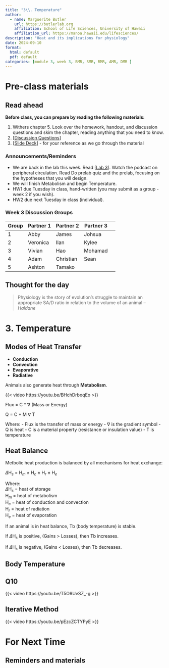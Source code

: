 ```yaml
---
title: "3\\. Temperature"
author:
  - name: Marguerite Butler  
    url: https://butlerlab.org
    affiliation: School of Life Sciences, University of Hawaii
    affiliation_url: https://manoa.hawaii.edu/lifesciences/
description: "Heat and its implications for physiology"
date: 2024-09-10
format: 
  html: default 
  pdf: default
categories: [module 3, week 3, BMR, SMR, RMR, AMR, DMR ]
---
```


# Pre-class materials 

::: callout-note
## Read ahead

**Before class, you can prepare by reading the following materials:**

1. Withers chapter 5. Look over the homework, handout, and discussion questions and skim the chapter, reading anything that you need to know. 
2. \[[Discussion Questions](../../discussions/Discussion_Week_3_temperature.pdf)\] 
3. \[[Slide Deck](../../powerpoints/3.Temperature.pdf)\] - for your reference as we go through the material
:::

### Announcements/Reminders

-  We are back in the lab this week. Read \[[Lab 3](../../labs/Lab3-human-peripheral-circulation-dive-response/Lab3.qmd)\]. Watch the podcast on peripheral circulation. Read Do prelab quiz and the prelab, focusing on the hypotheses that you will design. 
-  We will finish Metabolism and begin Temperature. 
-  HW1 due Tuesday in class, hand-written (you may submit as a group - week 2 if you wish). 
-  HW2 due next Tuesday in class (individual). 

### Week 3 Discussion Groups

| Group | Partner 1 | Partner 2 | Partner 3 |
|----|----|----|----|----|
| 1 | Abby  | James  | Johsua |
| 2 | Veronica  | Ilan  | Kylee |
| 3 | Vivian  | Hao  | Mohamad |
| 4 | Adam  |  Christian | Sean |
| 5 |  Ashton |  Tamako |  |


:::{.callout-tip}
# Thought for the day

> Physiology is the story of evolution’s struggle to maintain an appropriate SA/D ratio in relation to the volume of an animal -- _Haldane_ 
:::
   
# 3. Temperature

## Modes of Heat Transfer

- __Conduction__
- __Convection__
- __Evaporative__
- __Radiative__

Animals also generate heat through __Metabolism__.

{{< video https://youtu.be/BHchDrboqEo >}}



Flux = C * $\nabla$ (Mass or Energy) 

Q = C * M $\nabla$ T

Where:
- Flux is the transfer of mass or energy
- $\nabla$ is the gradient symbol
- Q is heat
- C is a material property (resistance or insulation value)
- T is temperature

## Heat Balance 

Metbolic heat production is balanced by all mechanisms for heat exchange: 

$\Delta$H$_s$ = H$_m$ $\pm$ H$_c$ $\pm$ H$_r$ $\pm$ H$_e$

Where:  
$\Delta$H$_s$ = heat of storage  
H$_m$ = heat of metabolism  
H$_c$ = heat of conduction and convection  
H$_r$ = heat of radiation  
H$_e$ = heat of evaporation  

If an animal is in heat balance, Tb (body temperature) is stable. 

If $\Delta$H$_s$ is positive,  (Gains > Losses), then  Tb increases.  

If $\Delta$H$_s$ is negative,  (Gains < Losses), then  Tb decreases.  


## Body Temperature


## Q10 

{{< video https://youtu.be/T5O9UvSZ_-g >}}

## Iterative Method

{{< video https://youtu.be/pEzcZCTYPyE >}}


# For Next Time



::: callout-note
## Reminders and materials

:::


